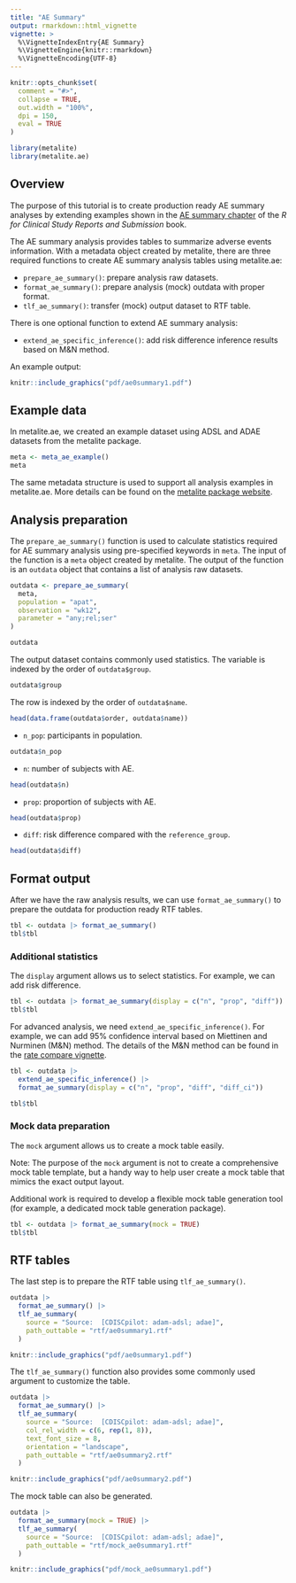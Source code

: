 ```yaml
---
title: "AE Summary"
output: rmarkdown::html_vignette
vignette: >
  %\VignetteIndexEntry{AE Summary}
  %\VignetteEngine{knitr::rmarkdown}
  %\VignetteEncoding{UTF-8}
---
```


```r
knitr::opts_chunk$set(
  comment = "#>",
  collapse = TRUE,
  out.width = "100%",
  dpi = 150,
  eval = TRUE
)
```

```r
library(metalite)
library(metalite.ae)
```

## Overview

The purpose of this tutorial is to create production ready AE summary analyses
by extending examples shown in the
[AE summary chapter](https://r4csr.org/aesummary.html)
of the _R for Clinical Study Reports and Submission_ book.

The AE summary analysis provides tables to summarize adverse events information.
With a metadata object created by metalite,
there are three required functions to create AE summary analysis tables using metalite.ae:

- `prepare_ae_summary()`: prepare analysis raw datasets.
- `format_ae_summary()`: prepare analysis (mock) outdata with proper format.
- `tlf_ae_summary()`: transfer (mock) output dataset to RTF table.

There is one optional function to extend AE summary analysis:

- `extend_ae_specific_inference()`: add risk difference inference results based on M&N method.

An example output:

```r
knitr::include_graphics("pdf/ae0summary1.pdf")
```

## Example data

In metalite.ae, we created an example dataset using ADSL and ADAE datasets from the metalite package.

```r
meta <- meta_ae_example()
meta
```

The same metadata structure is used to support all analysis examples in metalite.ae.
More details can be found on the [metalite package website](https://merck.github.io/metalite/articles/metalite.html).

## Analysis preparation

The `prepare_ae_summary()` function is used to calculate statistics required for
AE summary analysis using pre-specified keywords in `meta`.
The input of the function is a `meta` object created by metalite.
The output of the function is an `outdata` object that contains a list of analysis raw datasets.

```r
outdata <- prepare_ae_summary(
  meta,
  population = "apat",
  observation = "wk12",
  parameter = "any;rel;ser"
)
```

```r
outdata
```

The output dataset contains commonly used statistics.
The variable is indexed by the order of `outdata$group`.

```r
outdata$group
```

The row is indexed by the order of `outdata$name`.

```r
head(data.frame(outdata$order, outdata$name))
```

- `n_pop`: participants in population.

```r
outdata$n_pop
```

- `n`: number of subjects with AE.

```r
head(outdata$n)
```

- `prop`: proportion of subjects with AE.

```r
head(outdata$prop)
```

- `diff`: risk difference compared with the `reference_group`.

```r
head(outdata$diff)
```

## Format output

After we have the raw analysis results,
we can use `format_ae_summary()` to prepare the outdata
for production ready RTF tables.

```r
tbl <- outdata |> format_ae_summary()
tbl$tbl
```

### Additional statistics

The `display` argument allows us to select statistics. For example, we can add risk difference.

```r
tbl <- outdata |> format_ae_summary(display = c("n", "prop", "diff"))
tbl$tbl
```

For advanced analysis, we need `extend_ae_specific_inference()`.
For example, we can add 95% confidence interval based on Miettinen and Nurminen (M&N) method.
The details of the M&N method can be found in the [rate compare vignette](https://merck.github.io/metalite.ae/articles/rate-compare.html).

```r
tbl <- outdata |>
  extend_ae_specific_inference() |>
  format_ae_summary(display = c("n", "prop", "diff", "diff_ci"))

tbl$tbl
```

### Mock data preparation

The  `mock` argument allows us to create a mock table easily.

Note: The purpose of the `mock` argument is not to create a comprehensive mock table template,
but a handy way to help user create a mock table that mimics the exact output layout.

Additional work is required to develop a flexible mock table generation tool
(for example, a dedicated mock table generation package).

```r
tbl <- outdata |> format_ae_summary(mock = TRUE)
tbl$tbl
```

## RTF tables

The last step is to prepare the RTF table using `tlf_ae_summary()`.

```r
outdata |>
  format_ae_summary() |>
  tlf_ae_summary(
    source = "Source:  [CDISCpilot: adam-adsl; adae]",
    path_outtable = "rtf/ae0summary1.rtf"
  )
```

```r
knitr::include_graphics("pdf/ae0summary1.pdf")
```

The `tlf_ae_summary()` function also provides some commonly used argument to customize the table.

```r
outdata |>
  format_ae_summary() |>
  tlf_ae_summary(
    source = "Source:  [CDISCpilot: adam-adsl; adae]",
    col_rel_width = c(6, rep(1, 8)),
    text_font_size = 8,
    orientation = "landscape",
    path_outtable = "rtf/ae0summary2.rtf"
  )
```

```r
knitr::include_graphics("pdf/ae0summary2.pdf")
```

The mock table can also be generated.

```r
outdata |>
  format_ae_summary(mock = TRUE) |>
  tlf_ae_summary(
    source = "Source:  [CDISCpilot: adam-adsl; adae]",
    path_outtable = "rtf/mock_ae0summary1.rtf"
  )
```

```r
knitr::include_graphics("pdf/mock_ae0summary1.pdf")
```
